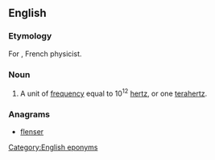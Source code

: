 ==English==

===Etymology===
For {{w|Augustin-Jean Fresnel}}, French physicist.

===Noun===
{{en-noun}}

# {{lb|en|physics}} A unit of [[frequency]] equal to 10<sup>12</sup> [[hertz]], or one [[terahertz]].

===Anagrams===
* [[flenser#English|flenser]]

[[Category:English eponyms]]